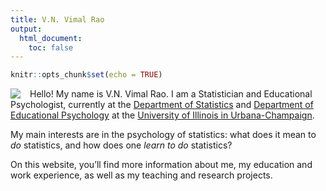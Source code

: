 ```yaml
---
title: V.N. Vimal Rao
output:
  html_document:
    toc: false
---
```


```r
knitr::opts_chunk$set(echo = TRUE)
```

<img style="float: left; margin: 0 15px 0 0" src="img/profilepic.JPG" />

Hello! My name is V.N. Vimal Rao. I am a Statistician and Educational Psychologist, currently at the [Department of Statistics](https://stat.illinois.edu/) and [Department of Educational Psychology](https://education.illinois.edu/edpsy) at the [University of Illinois in Urbana-Champaign](https://illinois.edu/). 

My main interests are in the psychology of statistics: what does it mean to *do* statistics, and how does one *learn to do* statistics? 

On this website, you'll find more information about me, my education and work experience, as well as my teaching and research projects. 

